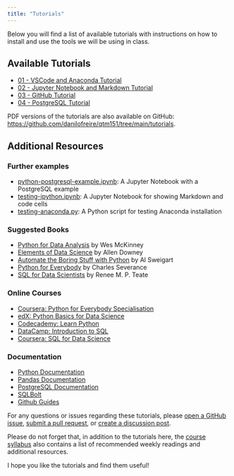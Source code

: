 ```yaml
---
title: "Tutorials"
---
```


Below you will find a list of available tutorials with instructions on how to
install and use the tools we will be using in class. 

## Available Tutorials

- [01 - VSCode and Anaconda Tutorial](01-vscode-anaconda-tutorial.qmd)
- [02 - Jupyter Notebook and Markdown Tutorial](02-jupyter-markdown-tutorial.qmd)
- [03 - GitHub Tutorial](03-github-tutorial.qmd)
- [04 - PostgreSQL Tutorial](04-postgresql-tutorial.qmd)

PDF versions of the tutorials are also available on GitHub: <https://github.com/danilofreire/qtm151/tree/main/tutorials>.

## Additional Resources

### Further examples

- [python-postgresql-example.ipynb](python-postgresql-example.ipynb): A Jupyter Notebook with a PostgreSQL example
- [testing-ipython.ipynb](testing-ipython.ipynb): A Jupyter Notebook for showing Markdown and code cells
- [testing-anaconda.py](testing-anaconda.py): A Python script for testing Anaconda installation

### Suggested Books

- [Python for Data Analysis](https://wesmckinney.com/book/) by Wes McKinney
- [Elements of Data Science](https://allendowney.github.io/ElementsOfDataScience/README.html) by Allen Downey
- [Automate the Boring Stuff with Python](https://automatetheboringstuff.com) by Al Sweigart
- [Python for Everybody](https://www.py4e.com/book.php) by Charles Severance
- [SQL for Data Scientists](https://sqlfordatascientists.com/) by Renee M. P. Teate

### Online Courses

- [Coursera: Python for Everybody Specialisation](https://www.coursera.org/specializations/python)
- [edX: Python Basics for Data Science](https://www.edx.org/learn/python/ibm-python-basics-for-data-science)
- [Codecademy: Learn Python](https://www.codecademy.com/learn/learn-python-3)
- [DataCamp: Introduction to SQL](https://www.datacamp.com/courses/intro-to-sql-for-data-science)
- [Coursera: SQL for Data Science](https://www.coursera.org/learn/sql-for-data-science)

### Documentation

- [Python Documentation](https://docs.python.org/3/)
- [Pandas Documentation](https://pandas.pydata.org/pandas-docs/stable/)
- [PostgreSQL Documentation](https://www.postgresql.org/docs/)
- [SQLBolt](https://sqlbolt.com/)
- [Github Guides](https://guides.github.com/)


For any questions or issues regarding these tutorials, please [open a GitHub
issue](https://github.com/danilofreire/qtm151/issues), [submit a pull
request](https://github.com/danilofreire/qtm151/pulls), or [create a discussion
post](https://github.com/danilofreire/qtm151/discussions). 

Please do not forget that, in addition to the tutorials here, the [course
syllabus](http://localhost:5861/syllabus.html#course-outline-and-suggested-readings)
also contains a list of recommended weekly readings and additional resources.

I hope you like the
tutorials and find them useful! 
